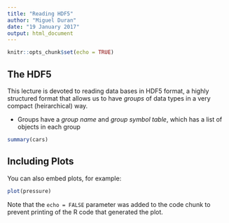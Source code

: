 ```yaml
---
title: "Reading HDF5"
author: "Miguel Duran"
date: "19 January 2017"
output: html_document
---
```


```r
knitr::opts_chunk$set(echo = TRUE)
```

## The HDF5 

This lecture is devoted to reading data bases in HDF5 format, a highly structured format that allows us to have <em>groups</em> of data types in a very compact (heirarchical) way.

* Groups have a <em>group name</em> and <em>group symbol table</em>, which has a list of objects in each group


```r
summary(cars)
```

## Including Plots

You can also embed plots, for example:

```r
plot(pressure)
```

Note that the `echo = FALSE` parameter was added to the code chunk to prevent printing of the R code that generated the plot.
